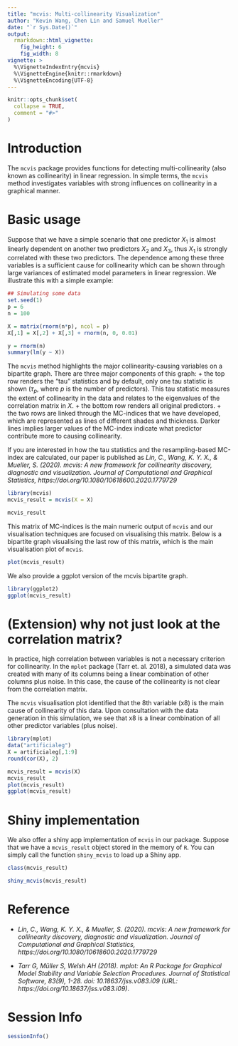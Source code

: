 ```yaml
---
title: "mcvis: Multi-collinearity Visualization"
author: "Kevin Wang, Chen Lin and Samuel Mueller"
date: "`r Sys.Date()`"
output: 
  rmarkdown::html_vignette:
    fig_height: 6
    fig_width: 8
vignette: >
  %\VignetteIndexEntry{mcvis}
  %\VignetteEngine{knitr::rmarkdown}
  %\VignetteEncoding{UTF-8}
---
```


```r
knitr::opts_chunk$set(
  collapse = TRUE,
  comment = "#>"
)
```



# Introduction

The `mcvis` package provides functions for detecting multi-collinearity (also known as collinearity) in linear regression. In simple terms, the `mcvis` method investigates variables with strong influences on collinearity in a graphical manner. 


# Basic usage 

Suppose that we have a simple scenario that one predictor $X_1$ is almost linearly dependent on another two predictors $X_2$ and $X_3$, thus $X_1$ is strongly correlated with these two predictors. The dependence among these three variables is a sufficient cause for collinearity which can be shown through large variances of estimated model parameters in linear regression. We illustrate this with a simple example:

```r
## Simulating some data
set.seed(1)
p = 6
n = 100

X = matrix(rnorm(n*p), ncol = p)
X[,1] = X[,2] + X[,3] + rnorm(n, 0, 0.01)

y = rnorm(n)
summary(lm(y ~ X))
```


The `mcvis` method highlights the major collinearity-causing variables on a bipartite graph. There are three major components of this graph:
 + the top row renders the "tau" statistics and by default, only one tau statistic is shown ($\tau_p$, where $p$ is the number of predictors). This tau statistic measures the extent of collinearity in the data and relates to the eigenvalues of the correlation matrix in $X$.
 + the bottom row renders all original predictors.
 + the two rows are linked through the MC-indices that we have developed, which are represented as lines of different shades and thickness. Darker lines implies larger values of the MC-index indicate what predictor contribute more to causing collinearity. 
 
 
If you are interested in how the tau statistics and the resampling-based MC-index are calculated, our paper is published as *Lin, C., Wang, K. Y. X., & Mueller, S. (2020). mcvis: A new framework for collinearity discovery, diagnostic and visualization. _Journal of Computational and Graphical Statistics_, https://doi.org/10.1080/10618600.2020.1779729*

```r
library(mcvis)
mcvis_result = mcvis(X = X)

mcvis_result
```

This matrix of MC-indices is the main numeric output of `mcvis` and our visualisation techniques are focused on visualising this matrix. Below is a bipartite graph visualising the last row of this matrix, which is the main visualisation plot of `mcvis`. 

```r
plot(mcvis_result)
```

We also provide a ggplot version of the mcvis bipartite graph. 

```r
library(ggplot2)
ggplot(mcvis_result)
```


# (Extension) why not just look at the correlation matrix?

In practice, high correlation between variables is not a necessary criterion for collinearity. In the `mplot` package (Tarr et. al. 2018), a simulated data was created with many of its columns being a linear combination of other columns plus noise. In this case, the cause of the collinearity is not clear from the correlation matrix. 


The `mcvis` visualisation plot identified that the 8th variable (x8) is the main cause of collinearity of this data. Upon consultation with the data generation in this simulation, we see that x8 is a linear combination of all other predictor variables (plus noise). 

```r
library(mplot)
data("artificialeg")
X = artificialeg[,1:9]
round(cor(X), 2)

mcvis_result = mcvis(X)
mcvis_result
plot(mcvis_result)
ggplot(mcvis_result)
```


# Shiny implementation

We also offer a shiny app implementation of `mcvis` in our package. Suppose that we have a `mcvis_result` object stored in the memory of `R`. You can simply call the function `shiny_mcvis` to load up a Shiny app. 

```r
class(mcvis_result)
```

```r
shiny_mcvis(mcvis_result)
```

# Reference

+ *Lin, C., Wang, K. Y. X., & Mueller, S. (2020). mcvis: A new framework for collinearity discovery, diagnostic and visualization. _Journal of Computational and Graphical Statistics_, https://doi.org/10.1080/10618600.2020.1779729*

+ *Tarr G, Müller S, Welsh AH (2018). mplot: An R Package for Graphical Model Stability and Variable
Selection Procedures. Journal of Statistical Software, 83(9), 1-28. doi: 10.18637/jss.v083.i09
(URL: https://doi.org/10.18637/jss.v083.i09)*.



# Session Info

```r
sessionInfo()
```

